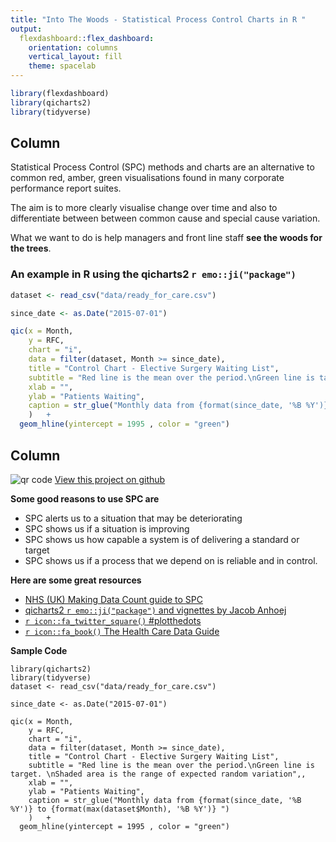 ```yaml
---
title: "Into The Woods - Statistical Process Control Charts in R "
output: 
  flexdashboard::flex_dashboard:
    orientation: columns
    vertical_layout: fill
    theme: spacelab
---
```


```r
library(flexdashboard)
library(qicharts2)
library(tidyverse)

```

Column {data-width=650}
-----------------------------------------------------------------------

Statistical Process Control (SPC) methods and charts are an alternative to common red, amber, green
visualisations found in many corporate performance report suites.

The aim is to more clearly visualise change over time and also to differentiate 
between between common cause and special cause variation.

What we want to do is help managers and front line staff __see the woods for the trees__.

### An example in R using the qicharts2 ```r emo::ji("package")```

```r
dataset <- read_csv("data/ready_for_care.csv")

since_date <- as.Date("2015-07-01")

qic(x = Month, 
    y = RFC,
    chart = "i",
    data = filter(dataset, Month >= since_date),
    title = "Control Chart - Elective Surgery Waiting List",
    subtitle = "Red line is the mean over the period.\nGreen line is target. \nShaded area is the range of expected random variation",
    xlab = "",
    ylab = "Patients Waiting",
    caption = str_glue("Monthly data from {format(since_date, '%B %Y')} to {format(max(dataset$Month), '%B %Y')} ")
    )   +
  geom_hline(yintercept = 1995 , color = "green")

```

Column {data-width=350}
-----------------------------------------------------------------------
![qr code](figures/qr_new.png)
[View this project on github](https://github.com/adam-gruer/intoTheWoods)

**Some good reasons to use SPC are** 

- SPC alerts us to a situation that may be deteriorating
- SPC shows us if a situation is improving
- SPC shows us how capable a system is of delivering a standard or target
- SPC shows us if a process that we depend on is reliable and in control.

**Here are some great resources**

- [NHS (UK) Making Data Count guide to SPC](https://improvement.nhs.uk/documents/2748/NHS_MAKING_DATA_COUNT_FINAL.pdf)
- [qicharts2 ```r emo::ji("package")```  and vignettes by Jacob Anhoej  ](https://cran.r-project.org/web/packages/qicharts2/index.html)
- [```r icon::fa_twitter_square()``` #plotthedots](https://twitter.com/search?q=%23plotthedots&src=typd)
- [```r icon::fa_book()``` The Health Care Data Guide](https://www.wiley.com/en-us/The+Health+Care+Data+Guide%3A+Learning+from+Data+for+Improvement-p-9780470902585)

**Sample Code**
```
library(qicharts2)
library(tidyverse)
dataset <- read_csv("data/ready_for_care.csv")

since_date <- as.Date("2015-07-01")

qic(x = Month, 
    y = RFC,
    chart = "i",
    data = filter(dataset, Month >= since_date),
    title = "Control Chart - Elective Surgery Waiting List",
    subtitle = "Red line is the mean over the period.\nGreen line is target. \nShaded area is the range of expected random variation",,
    xlab = "",
    ylab = "Patients Waiting",
    caption = str_glue("Monthly data from {format(since_date, '%B %Y')} to {format(max(dataset$Month), '%B %Y')} ")
    )   +
  geom_hline(yintercept = 1995 , color = "green")
```




